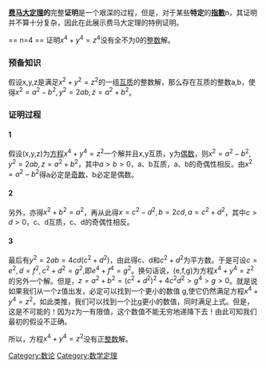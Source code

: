 {{多個問題|
{{Expert|time=2014-12-28}}
{{lead section|time=2014-11-21T12:07:23+00:00}}
}}
'''[[费马大定理|费马大定理]]的'''完整'''证明'''是一个艰深的过程，但是，对于某些'''特定'''的'''[[指數|指數]]'''n，其证明并不算十分复杂，因此在此展示费马大定理的特例证明。

== n=4 ==
证明<math>x^4+y^4=z^4</math>没有全不为0的[[整数|整数]]解。

=== 预备知识 ===
假设x,y,z是满足<math>x^2+y^2=z^2</math>的一组[[互质|互质]]的整数解，那么存在互质的整数a,b，使得<math>x^2=a^2-b^2,y^2=2ab,z=a^2+b^2</math>。

=== 证明过程 ===
==== 1 ====
假设(x,y,z)为[[方程|方程]]<math>x^4+y^4=z^2</math>一个解并且x,y互质，y为[[偶数|偶数]]，则<math>x^2=a^2-b^2,y^2=2ab,z=a^2+b^2</math>，其中<math>a > b > 0</math>，a、b互质，a、b的奇偶性相反。由<math>x^2=a^2-b^2</math>得a必定是[[奇数|奇数]]，b必定是偶数。

==== 2 ====
另外，亦得<math>x^2+ b^2=a^2</math>，再从此得<math>x=c^2-d^2,b=2cd,a=c^2+d^2</math>，其中<math>c>d>0</math>，c、d互质，c、d的奇偶性相反。

==== 3 ====
最后有<math>y^2=2ab=4cd(c^2 + d^2)</math>，由此得c、d和<math>c^2+d^2</math>为平方数。于是可设<math>c=e^2,d=f^2,c^2+d^2=g^2</math>,即<math>e^4+f^4=g^2</math>。换句话说，(e,f,g)为方程<math> x^4+y^4=z^2</math>的另外一个解。但是，<math>z=a^2+b^2=(c^2+d^2)^2+4c^2d^2>g^4>g>0</math>。就是说如果我们从一个z值出发，必定可以找到一个更小的数值 g,使它仍然满足方程<math>x^4+y^4=z^2</math>。如此类推，我们可以找到一个比g更小的数值，同时满足上式。但是，这是不可能的！因为z为一有限值，这个数值不能无穷地递降下去！由此可知我们最初的假设不正确。

所以，方程<math>x^4+y^4=z^2</math>没有[[正整数|正整数]]解。

[[Category:数论|Category:数论]]
[[Category:数学定理|Category:数学定理]]